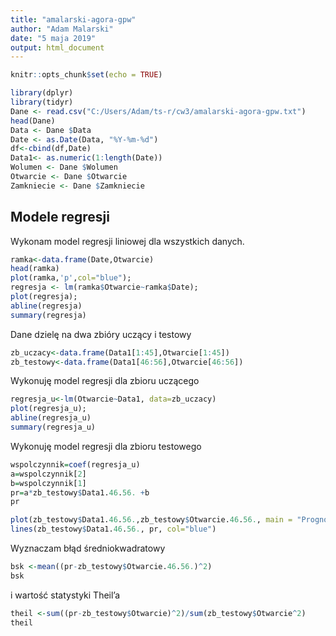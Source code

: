 ```yaml
---
title: "amalarski-agora-gpw"
author: "Adam Malarski"
date: "5 maja 2019"
output: html_document
---
```


```r
knitr::opts_chunk$set(echo = TRUE)
```

```r
library(dplyr)
library(tidyr)
Dane <- read.csv("C:/Users/Adam/ts-r/cw3/amalarski-agora-gpw.txt")
head(Dane)
Data <- Dane $Data
Date <- as.Date(Data, "%Y-%m-%d")
df<-cbind(df,Date)
Data1<- as.numeric(1:length(Date))
Wolumen <- Dane $Wolumen
Otwarcie <- Dane $Otwarcie
Zamkniecie <- Dane $Zamkniecie

```
## Modele regresji

Wykonam model regresji liniowej dla wszystkich danych.

```r
ramka<-data.frame(Date,Otwarcie)
head(ramka)
plot(ramka,'p',col="blue");
regresja <- lm(ramka$Otwarcie~ramka$Date);
plot(regresja);
abline(regresja)
summary(regresja)
```
Dane dzielę na dwa zbióry uczący i testowy
```r
zb_uczacy<-data.frame(Data1[1:45],Otwarcie[1:45])
zb_testowy<-data.frame(Data1[46:56],Otwarcie[46:56])
```
Wykonuję model regresji dla zbioru uczącego
```r
regresja_u<-lm(Otwarcie~Data1, data=zb_uczacy)
plot(regresja_u);
abline(regresja_u)
summary(regresja_u)
```
Wykonuję model regresji dla zbioru testowego
```r
wspolczynnik=coef(regresja_u)
a=wspolczynnik[2]
b=wspolczynnik[1]
pr=a*zb_testowy$Data1.46.56. +b
pr
```

```r
plot(zb_testowy$Data1.46.56.,zb_testowy$Otwarcie.46.56., main = "Prognozowanie", ylab = "Otwarcie", xlab = "Dzień notowań w 2019 roku: od 46 do 56")
lines(zb_testowy$Data1.46.56., pr, col="blue")
```

Wyznaczam błąd średniokwadratowy
```r
bsk <-mean((pr-zb_testowy$Otwarcie.46.56.)^2)
bsk
```
i wartość statystyki Theil'a

```r
theil <-sum((pr-zb_testowy$Otwarcie)^2)/sum(zb_testowy$Otwarcie^2)
theil
```

 
 